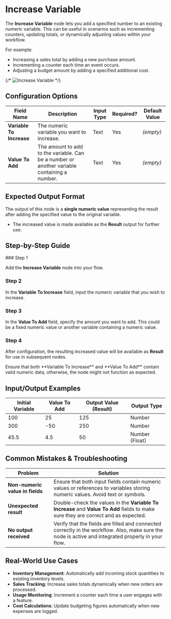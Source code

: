 
# Increase Variable

The **Increase Variable** node lets you add a specified number to an existing numeric variable. This can be useful in scenarios such as incrementing counters, updating totals, or dynamically adjusting values within your workflow.

For example:

- Increasing a sales total by adding a new purchase amount.
- Incrementing a counter each time an event occurs.
- Adjusting a budget amount by adding a specified additional cost.

{/* ![Increase Variable](./increase-variable.png) */}

## Configuration Options

| Field Name               | Description                                                                                 | Input Type | Required? | Default Value |
| ------------------------ | ------------------------------------------------------------------------------------------- | ---------- | --------- | ------------- |
| **Variable To Increase** | The numeric variable you want to increase.                                                  | Text       | Yes       | _(empty)_     |
| **Value To Add**         | The amount to add to the variable. Can be a number or another variable containing a number. | Text       | Yes       | _(empty)_     |

## Expected Output Format

The output of this node is a **single numeric value** representing the result after adding the specified value to the original variable.

- The increased value is made available as the **Result** output for further use.

## Step-by-Step Guide

<Steps>
### Step 1

Add the **Increase Variable** node into your flow.

### Step 2

In the **Variable To Increase** field, input the numeric variable that you wish to increase.

### Step 3

In the **Value To Add** field, specify the amount you want to add. This could be a fixed numeric value or another variable containing a numeric value.

### Step 4

After configuration, the resulting increased value will be available as **Result** for use in subsequent nodes.

</Steps>

<Callout type="warning" title="Important">
  Ensure that both **Variable To Increase** and **Value To Add** contain valid
  numeric data, otherwise, the node might not function as expected.
</Callout>

## Input/Output Examples

| Initial Variable | Value To Add | Output Value (Result) | Output Type    |
| ---------------- | ------------ | --------------------- | -------------- |
| 100              | 25           | 125                   | Number         |
| 300              | -50          | 250                   | Number         |
| 45.5             | 4.5          | 50                    | Number (Float) |

## Common Mistakes & Troubleshooting

| Problem                         | Solution                                                                                                                                            |
| ------------------------------- | --------------------------------------------------------------------------------------------------------------------------------------------------- |
| **Non-numeric value in fields** | Ensure that both input fields contain numeric values or references to variables storing numeric values. Avoid text or symbols.                      |
| **Unexpected result**           | Double-check the values in the **Variable To Increase** and **Value To Add** fields to make sure they are correct and as expected.                  |
| **No output received**          | Verify that the fields are filled and connected correctly in the workflow. Also, make sure the node is active and integrated properly in your flow. |

## Real-World Use Cases

- **Inventory Management**: Automatically add incoming stock quantities to existing inventory levels.
- **Sales Tracking**: Increase sales totals dynamically when new orders are processed.
- **Usage Monitoring**: Increment a counter each time a user engages with a feature.
- **Cost Calculations**: Update budgeting figures automatically when new expenses are logged.
